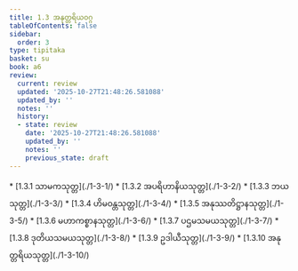 ```yaml
---
title: 1.3 အနုတ္တရိယဝဂ္ဂ
tableOfContents: false
sidebar:
  order: 3
type: tipitaka
basket: su
book: a6
review:
  current: review
  updated: '2025-10-27T21:48:26.581088'
  updated_by: ''
  notes: ''
  history:
  - state: review
    date: '2025-10-27T21:48:26.581088'
    updated_by: ''
    notes: ''
    previous_state: draft
---
```



<ReviewStatus review={frontmatter.review} showDetails={true} />

<HypothesisAnnotation frontmatter={frontmatter} />

<DynamicBreadcrumb />



<TableOfContents book="a6" section="1.3">
* [1.3.1 သာမကသုတ္တ](./1-3-1/)
* [1.3.2 အပရိဟာနိယသုတ္တ](./1-3-2/)
* [1.3.3 ဘယသုတ္တ](./1-3-3/)
* [1.3.4 ဟိမဝန္တသုတ္တ](./1-3-4/)
* [1.3.5 အနုဿတိဋ္ဌာနသုတ္တ](./1-3-5/)
* [1.3.6 မဟာကစ္စာနသုတ္တ](./1-3-6/)
* [1.3.7 ပဌမသမယသုတ္တ](./1-3-7/)
* [1.3.8 ဒုတိယသမယသုတ္တ](./1-3-8/)
* [1.3.9 ဥဒါယီသုတ္တ](./1-3-9/)
* [1.3.10 အနုတ္တရိယသုတ္တ](./1-3-10/)
</TableOfContents>